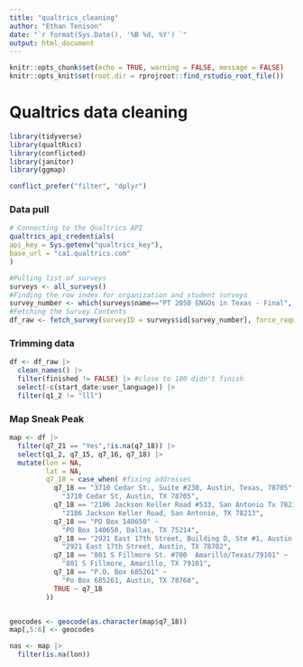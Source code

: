```yaml
---
title: "qualtrics_cleaning"
author: "Ethan Tenison"
date: "`r format(Sys.Date(), '%B %d, %Y') `"
output: html_document
---
```


```r
knitr::opts_chunk$set(echo = TRUE, warning = FALSE, message = FALSE)
knitr::opts_knit$set(root.dir = rprojroot::find_rstudio_root_file())
```

# Qualtrics data cleaning 

```r

library(tidyverse)
library(qualtRics)
library(conflicted)
library(janitor)
library(ggmap)

conflict_prefer("filter", "dplyr")

```

### Data pull 

```r

# Connecting to the Qualtrics API
qualtrics_api_credentials(
api_key = Sys.getenv("qualtrics_key"), 
base_url = "ca1.qualtrics.com"
)

#Pulling list of surveys
surveys <- all_surveys() 
#Finding the row index for organization and student surveys
survey_number <- which(surveys$name=="PT 2050 ENGOs in Texas - Final", arr.ind=TRUE)
#Fetching the Survey Contents 
df_raw <- fetch_survey(surveyID = surveys$id[survey_number], force_request = TRUE)

```

### Trimming data 

```r


df <- df_raw |> 
  clean_names() |> 
  filter(finished != FALSE) |> #close to 100 didn't finish 
  select(-c(start_date:user_language)) |> 
  filter(q1_2 != "lll")

```


### Map Sneak Peak

```r


map <- df |>
  filter(q7_21 == "Yes",!is.na(q7_18)) |>
  select(q1_2, q7_15, q7_16, q7_18) |> 
  mutate(lon = NA, 
         lat = NA,
         q7_18 = case_when( #fixing addresses 
           q7_18 == "3710 Cedar St., Suite #230, Austin, Texas, 78705" ~
             "3710 Cedar St, Austin, TX 78705",
           q7_18 == "2186 Jackson Keller Road #533, San Antonio Tx 78213" ~
             "2186 Jackson Keller Road, San Antonio, TX 78213",
           q7_18 == "PO Box 140650" ~
             "PO Box 140650, Dallas, TX 75214",
           q7_18 == "2921 East 17th Street, Building D, Ste #1, Austin Texas 78702" ~
             "2921 East 17th Street, Austin, TX 78702",
           q7_18 == "801 S Fillmore St. #700  Amarillo/Texas/79101" ~
             "801 S Fillmore, Amarillo, TX 79101",
           q7_18 == "P.O. Box 685261" ~
             "Po Box 685261, Austin, TX 78768",
           TRUE ~ q7_18
         ))


geocodes <- geocode(as.character(map$q7_18))
map[,5:6] <- geocodes

nas <- map |> 
  filter(is.na(lon))
  

```



